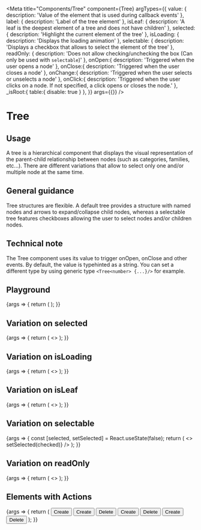 
<Meta
  title="Components/Tree"
  component={Tree}
  argTypes={{
    value: {
      description: 'Value of the element that is used during callback events'
    },
    label: {
      description: 'Label of the tree element'
    },
    isLeaf: {
      description: 'A leaf is the deepest element of a tree and does not have children'
    },
    selected: {
      description: 'Highlight the current element of the tree'
    },
    isLoading: {
      description: 'Displays the loading animation'
    },
    selectable: {
      description: 'Displays a checkbox that allows to select the element of the tree'
    },
    readOnly: {
      description: 'Does not allow checking/unchecking the box (Can only be used with `selectable`)'
    },
    onOpen:{
      description: 'Triggered when the user opens a node'
    },
    onClose:{
      description: 'Triggered when the user closes a node'
    },
    onChange:{
      description: 'Triggered when the user selects or unselects a node'
    },
    onClick:{
      description: 'Triggered when the user clicks on a node. If not specified, a click opens or closes the node.'
    },
    _isRoot:{
        table:{
          disable: true
        }
    },
  }}
  args={{}}
/>

# Tree

## Usage

A tree is a hierarchical component that displays the visual representation of the parent-child relationship between nodes (such as categories, families, etc...). There are different variations that allow to select only one and/or multiple node at the same time.

## General guidance

Tree structures are flexible. A default tree provides a structure with named nodes and arrows to expand/collapse child nodes, whereas a selectable tree features checkboxes allowing the user to select nodes and/or children nodes.

## Technical note

The Tree component uses its value to trigger onOpen, onClose and other events. By default, the value is typehinted as a string. You can set a different type by using generic type `<Tree<number> {...}/>` for example.

## Playground

<Canvas>
  <Story name="Standard">
    {args => {
      return (
        <Tree value={'master'} label={'Master'} {...args}>
          <Tree value={'tvs'} label={'TVs and projectors'} {...args}/>
          <Tree value={'cameras'} label={'Cameras'} {...args}/>
          <Tree value={'audio'} label={'Audio and Video'} {...args}/>
        </Tree>
      );
    }}
  </Story>
</Canvas>

<ArgsTable story="Standard" />

## Variation on selected

<Canvas>
  <Story name="Selected">
    {args => {
      return (
        <>
          <Tree {...args} label='default' selected={false} />
          <Tree {...args} label='selected' selected={true} />
        </>
      );
    }}
  </Story>
</Canvas>

## Variation on isLoading

<Canvas>
  <Story name="IsLoading">
    {args => {
      return (
        <>
          <Tree {...args} label='default' isLoading={false} />
          <Tree {...args} label='isLoading' isLoading={true} />
        </>
      );
    }}
  </Story>
</Canvas>

## Variation on isLeaf

<Canvas>
  <Story name="IsLeaf">
    {args => {
      return (
        <>
          <Tree {...args} label='default' isLeaf={false} />
          <Tree {...args} label='isLeaf' isLeaf={true} />
        </>
      );
    }}
  </Story>
</Canvas>

## Variation on selectable

<Canvas>
  <Story name="Selectable">
    {args => {
      const [selected, setSelected] = React.useState(false);
      return (
        <>
          <Tree {...args} label='default' selectable={false}/>
          <Tree
            {...args}
            label='selectable'
            selectable={true}
            selected={selected}
            onChange={(_value, checked) => setSelected(checked)}
          />
        </>
      );
    }}
  </Story>
</Canvas>

## Variation on readOnly

<Canvas>
  <Story name="ReadOnly">
    {args => {
      return (
        <>
          <Tree {...args} label='default' selectable={true} readOnly={false} />
          <Tree {...args} label='readOnly' selectable={true} readOnly={true} />
        </>
      );
    }}
  </Story>
</Canvas>

## Elements with Actions

<Canvas>
  <Story name="WithActions">
    {args => {
      return (
        <Tree value={'master'} label={'Master'} {...args}>
          <Tree.Actions>
            <Button level="primary" size="small" ghost>Create</Button>
          </Tree.Actions>
          <Tree value={'tvs'} label={'TVs and projectors'} {...args}>
            <Tree.Actions>
              <Button level="primary" size="small" ghost>Create</Button>
              <Button level="danger" size="small" ghost>Delete</Button>
            </Tree.Actions>
          </Tree>
          <Tree value={'cameras'} label={'Cameras'} {...args}>
            <Tree.Actions>
              <Button level="primary" size="small" ghost>Create</Button>
              <Button level="danger" size="small" ghost>Delete</Button>
            </Tree.Actions>
          </Tree>
          <Tree value={'audio'} label={'Audio and Video'} {...args}>
            <Tree.Actions>
              <Button level="primary" size="small" ghost>Create</Button>
              <Button level="danger" size="small" ghost>Delete</Button>
            </Tree.Actions>
          </Tree>
        </Tree>
      );
    }}
  </Story>
</Canvas>

